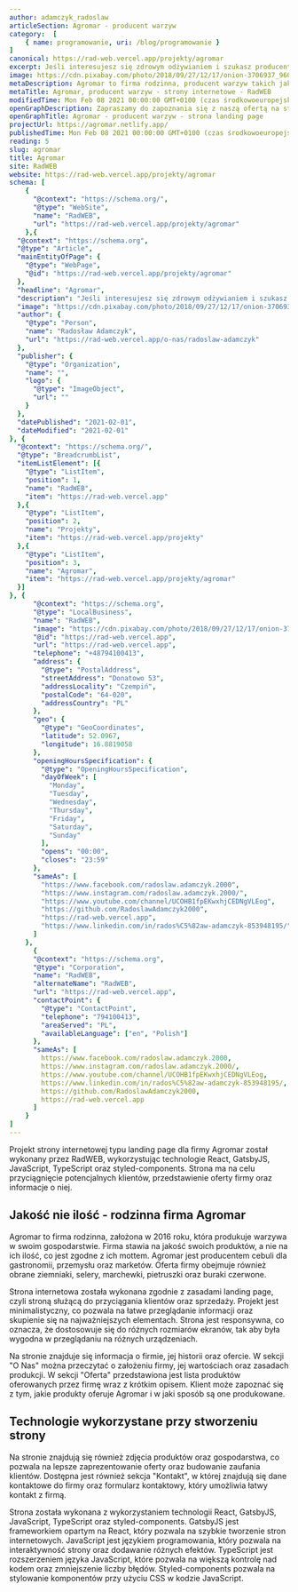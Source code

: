 ```yaml
---
author: adamczyk_radoslaw
articleSection: Agromar - producent warzyw
category:  [
	{ name: programowanie, uri: /blog/programowanie }
]
canonical: https://rad-web.vercel.app/projekty/agromar
excerpt: Jeśli interesujesz się zdrowym odżywianiem i szukasz producenta warzyw wysokiej jakości, to koniecznie przeczytaj o projekcie strony internetowej firmy Agromar. 
image: https://cdn.pixabay.com/photo/2018/09/27/12/17/onion-3706937_960_720.jpg
metaDescription: Agromar to firma rodzinna, producent warzyw takich jak cebula, ziemniaki, seler, marchewka, pietruszka oraz buraki czerwone. Sprawdź stronę wykonaną przez RadWEB
metaTitle: Agromar, producent warzyw - strony internetowe - RadWEB
modifiedTime: Mon Feb 08 2021 00:00:00 GMT+0100 (czas środkowoeuropejski standardowy)
openGraphDescription: Zapraszamy do zapoznania się z naszą ofertą na stronie internetowej typu landing page wykonanej dla Agromar przez RadWEB przy użyciu technologii technologii webowych.
openGraphTitle: Agromar - producent warzyw - strona landing page
projectUrl: https://agromar.netlify.app/
publishedTime: Mon Feb 08 2021 00:00:00 GMT+0100 (czas środkowoeuropejski standardowy)
reading: 5
slug: agromar
title: Agromar
site: RadWEB
website: https://rad-web.vercel.app/projekty/agromar
schema: [
	{
      "@context": "https://schema.org/",
      "@type": "WebSite",
      "name": "RadWEB",
      "url": "https://rad-web.vercel.app/projekty/agromar"
    },{
  "@context": "https://schema.org",
  "@type": "Article",
  "mainEntityOfPage": {
    "@type": "WebPage",
    "@id": "https://rad-web.vercel.app/projekty/agromar"
  },
  "headline": "Agromar",
  "description": "Jeśli interesujesz się zdrowym odżywianiem i szukasz producenta warzyw wysokiej jakości, to koniecznie przeczytaj o projekcie strony internetowej firmy Agromar.",
  "image": "https://cdn.pixabay.com/photo/2018/09/27/12/17/onion-3706937_960_720.jpg",  
  "author": {
    "@type": "Person",
    "name": "Radosław Adamczyk",
    "url": "https://rad-web.vercel.app/o-nas/radoslaw-adamczyk"
  },  
  "publisher": {
    "@type": "Organization",
    "name": "",
    "logo": {
      "@type": "ImageObject",
      "url": ""
    }
  },
  "datePublished": "2021-02-01",
  "dateModified": "2021-02-01"
}, {
  "@context": "https://schema.org/", 
  "@type": "BreadcrumbList", 
  "itemListElement": [{
    "@type": "ListItem", 
    "position": 1, 
    "name": "RadWEB",
    "item": "https://rad-web.vercel.app"  
  },{
    "@type": "ListItem", 
    "position": 2, 
    "name": "Projekty",
    "item": "https://rad-web.vercel.app/projekty"  
  },{
    "@type": "ListItem", 
    "position": 3, 
    "name": "Agromar",
    "item": "https://rad-web.vercel.app/projekty/agromar"  
  }]
}, {
      "@context": "https://schema.org",
      "@type": "LocalBusiness",
      "name": "RadWEB",
      "image": "https://cdn.pixabay.com/photo/2018/09/27/12/17/onion-3706937_960_720.jpg",
      "@id": "https://rad-web.vercel.app",
      "url": "https://rad-web.vercel.app",
      "telephone": "+48794100413",
      "address": {
        "@type": "PostalAddress",
        "streetAddress": "Donatowo 53",
        "addressLocality": "Czempiń",
        "postalCode": "64-020",
        "addressCountry": "PL"
      },
      "geo": {
        "@type": "GeoCoordinates",
        "latitude": 52.0967,
        "longitude": 16.8819058
      },
      "openingHoursSpecification": {
        "@type": "OpeningHoursSpecification",
        "dayOfWeek": [
          "Monday",
          "Tuesday",
          "Wednesday",
          "Thursday",
          "Friday",
          "Saturday",
          "Sunday"
        ],
        "opens": "00:00",
        "closes": "23:59"
      },
      "sameAs": [
        "https://www.facebook.com/radoslaw.adamczyk.2000",
        "https://www.instagram.com/radoslaw.adamczyk.2000/",
        "https://www.youtube.com/channel/UCOHB1fpEKwxhjCEDNgVLEog",
        "https://github.com/RadoslawAdamczyk2000",
        "https://rad-web.vercel.app",
        "https://www.linkedin.com/in/rados%C5%82aw-adamczyk-853948195/"
      ]
    },
	  {
      "@context": "https://schema.org",
      "@type": "Corporation",
      "name": "RadWEB",
      "alternateName": "RadWEB",
      "url": "https://rad-web.vercel.app",
      "contactPoint": {
        "@type": "ContactPoint",
        "telephone": "794100413",
        "areaServed": "PL",
        "availableLanguage": ["en", "Polish"]
      },
      "sameAs": [
        https://www.facebook.com/radoslaw.adamczyk.2000,
        https://www.instagram.com/radoslaw.adamczyk.2000/,
        https://www.youtube.com/channel/UCOHB1fpEKwxhjCEDNgVLEog,
        https://www.linkedin.com/in/rados%C5%82aw-adamczyk-853948195/,
        https://github.com/RadoslawAdamczyk2000,
        https://rad-web.vercel.app
      ]
    }
]
---
```


Projekt strony internetowej typu landing page dla firmy Agromar został wykonany przez RadWEB, wykorzystując technologie React, GatsbyJS, JavaScript, TypeScript oraz styled-components. Strona ma na celu przyciągnięcie potencjalnych klientów, przedstawienie oferty firmy oraz informacje o niej.

## Jakość nie ilość - rodzinna firma Agromar

Agromar to firma rodzinna, założona w 2016 roku, która produkuje warzywa w swoim gospodarstwie. Firma stawia na jakość swoich produktów, a nie na ich ilość, co jest zgodne z ich mottem. Agromar jest producentem cebuli dla gastronomii, przemysłu oraz marketów. Oferta firmy obejmuje również obrane ziemniaki, selery, marchewki, pietruszki oraz buraki czerwone.

Strona internetowa została wykonana zgodnie z zasadami landing page, czyli stroną służącą do przyciągania klientów oraz sprzedaży. Projekt jest minimalistyczny, co pozwala na łatwe przeglądanie informacji oraz skupienie się na najważniejszych elementach. Strona jest responsywna, co oznacza, że dostosowuje się do różnych rozmiarów ekranów, tak aby była wygodna w przeglądaniu na różnych urządzeniach.

Na stronie znajduje się informacja o firmie, jej historii oraz ofercie. W sekcji "O Nas" można przeczytać o założeniu firmy, jej wartościach oraz zasadach produkcji. W sekcji "Oferta" przedstawiona jest lista produktów oferowanych przez firmę wraz z krótkim opisem. Klient może zapoznać się z tym, jakie produkty oferuje Agromar i w jaki sposób są one produkowane.

## Technologie wykorzystane przy stworzeniu strony

Na stronie znajdują się również zdjęcia produktów oraz gospodarstwa, co pozwala na lepsze zaprezentowanie oferty oraz budowanie zaufania klientów. Dostępna jest również sekcja "Kontakt", w której znajdują się dane kontaktowe do firmy oraz formularz kontaktowy, który umożliwia łatwy kontakt z firmą.

Strona została wykonana z wykorzystaniem technologii React, GatsbyJS, JavaScript, TypeScript oraz styled-components. GatsbyJS jest frameworkiem opartym na React, który pozwala na szybkie tworzenie stron internetowych. JavaScript jest językiem programowania, który pozwala na interaktywność strony oraz dodawanie różnych efektów. TypeScript jest rozszerzeniem języka JavaScript, które pozwala na większą kontrolę nad kodem oraz zmniejszenie liczby błędów. Styled-components pozwala na stylowanie komponentów przy użyciu CSS w kodzie JavaScript.
